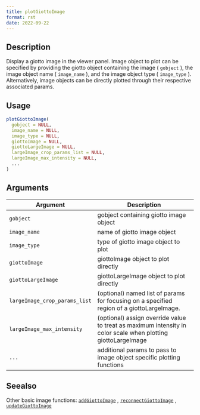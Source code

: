 ```yaml
--- 
title: plotGiottoImage 
format: rst 
date: 2022-09-22 
--- 
```


## Description

Display a giotto image in the viewer panel. Image object to plot
 can be specified by providing the giotto object containing the image ( `gobject` ),
 the image object name ( `image_name` ), and the image object type ( `image_type` ).
 Alternatively, image objects can be directly plotted through their respective
 associated params.


## Usage

```r
plotGiottoImage(
  gobject = NULL,
  image_name = NULL,
  image_type = NULL,
  giottoImage = NULL,
  giottoLargeImage = NULL,
  largeImage_crop_params_list = NULL,
  largeImage_max_intensity = NULL,
  ...
)
```


## Arguments

Argument      |Description
------------- |----------------
`gobject`     |     gobject containing giotto image object
`image_name`     |     name of giotto image object
`image_type`     |     type of giotto image object to plot
`giottoImage`     |     giottoImage object to plot directly
`giottoLargeImage`     |     giottoLargeImage object to plot directly
`largeImage_crop_params_list`     |     (optional) named list of params for focusing on a specified region of a giottoLargeImage.
`largeImage_max_intensity`     |     (optional) assign override value to treat as maximum intensity in color scale when plotting giottoLargeImage
`...`     |     additional params to pass to image object specific plotting functions


## Seealso

Other basic image functions:
 [`addGiottoImage`](#addgiottoimage) ,
 [`reconnectGiottoImage`](#reconnectgiottoimage) ,
 [`updateGiottoImage`](#updategiottoimage)


